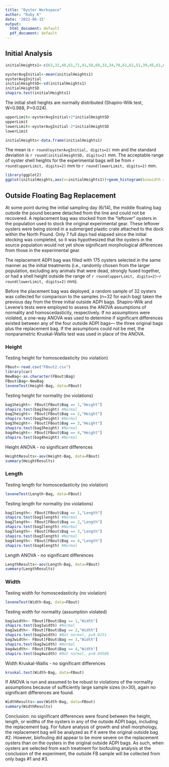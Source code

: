 ```yaml
---
title: "Oyster Workspace"
author: "Ruby K"
date: '2022-06-15'
output:
  html_document: default
  pdf_document: default
---
```

## Initial Analysis

```r
initialHeights1<-c(63,32,48,61,71,41,58,69,33,34,70,61,61,51,39,45,61,60,61,67,60,55,40,69,55,29,60,46,46,53,75,42,21,35,72,61,48,46,47,73,55,31,43,37,52,56,52,40,63,48,50,19,59,59,47,63,41,41,26,35,48,64,44,60,40,49,47,35,55,45,60,42,42,46,49,56,48,45,40,37,60,59,37,28,51,61,45,35,26,54,41,44,58,39,41,47,34,47,50,52,55,43,44,45,41,26,50,38,41,58,42,37,36,48,28,24,32,29,45,70,64,67,24,35,63,56,41,37,47,55,38,75,47,43,40,39,65,50,42,42,40,60,28,36,60,64,48,48,50,49,33,34,40,43,59,46,30,38,58,43,45,35,34,37,48,58,58,42,46,57,44,24,40,40,41,37,59,57,68,40,45,49,50,35,35,30,36,30,32,70,34,41,54,29,43,52,32,37,38,70,42,32,56,37,35,58,50,38,42,43,55,60,43,68,46,60,53,55,59,55,32,50,41,64,37,59,57,52,55,50,38,60,61,37,60,62,55,45,63,47,35,62,61,65,36,62,59,42,39,49,35,50,49,46,43,45,34,44,44,30,41,49,45,41,42,48,32,80,69,69,50,46,57,45,59,63,56,51,45,51)
```

```r
oysterAvgInitial<-mean(initialHeights1)
oysterAvgInitial
initialHeightSD<-sd(initialHeights1)
initialHeightSD
shapiro.test(initialHeights1)
```

The initial shell heights are normally distributed (Shapiro-Wilk test, W=0.988, P=0.024).

```r
upperLimit<-oysterAvgInitial+2*initialHeightSD
upperLimit
lowerLimit<-oysterAvgInitial-2*initialHeightSD
lowerLimit
```

```r
initialHeights<-data.frame(initialHeights1)
```

The mean is `r round(oysterAvgInitial, digits=2)` mm and the standard deviation is `r round(initialHeightSD, digits=2)` mm. The acceptable range of oyster shell heights for the experimental bags will be from `r round(upperLimit, digits=2)` mm to `r round(lowerLimit, digits=2)` mm.

```r
library(ggplot2)
ggplot(initialHeights,aes(x=initialHeights1))+geom_histogram(binwidth = 5, fill="#69b3a2", color="#e9ecef")+theme_classic()+xlab("Shell height")+ylab("Frequency")
```


## Outside Floating Bag Replacement

At some point during the initial sampling day (6/14), the middle floating bag outside the pound became detached from the line and could not be recovered. A replacement bag was stocked from the "leftover" oysters in the population used to stock the original experimental gear. These leftover oysters were being stored in a submerged plastic crate attached to the dock within the North Pound. Only 7 full days had elapsed since the initial stocking was completed, so it was hypothesized that the oysters in the source population would not yet show significant morphological differences from those in the experimental gear.

The replacement ADPI bag was filled with 175 oysters selected in the same manner as the initial treatments (i.e., randomly chosen from the larger population, excluding any animals that were dead, strongly fused together, or had a shell height outside the range of `r round(upperLimit, digits=2)`-`r round(lowerLimit, digits=2)` mm).

Before the placement bag was deployed, a random sample of 32 oysters was collected for comparison to the samples (n=32 for each bag) taken the previous day from the three initial outside ADPI bags. Shapiro-Wilk and Levene's tests were employed to assess the ANOVA assumptions of normality and homoscedasticity, respectively. If no assumptions were violated, a one-way ANOVA was used to determine if significant differences existed between any of the four outside ADPI bags— the three original bags plus the replacement bag. If the assumptions could not be met, the nonparametric Kruskal-Wallis test was used in place of the ANOVA.

### Height
Testing height for homoscedasticity (no violation)
```r
FBout<-read.csv("FBout2.csv")
library(car)
NewBag<-as.character(FBout$Bag)
FBout$Bag<-NewBag
leveneTest(Height~Bag, data=FBout)
```

Testing height for normality (no violations)
```r
 
bag1height<- FBout[FBout$Bag == 1,"Height"]
shapiro.test(bag1height) #Normal
bag2height<- FBout[FBout$Bag == 2,"Height"]
shapiro.test(bag2height) #Normal
bag3height<- FBout[FBout$Bag == 3,"Height"]
shapiro.test(bag3height) #Normal
bag4height<- FBout[FBout$Bag == 4,"Height"]
shapiro.test(bag4height) #Normal
```

Height ANOVA - no significant differences
```r
HeightResults<-aov(Height~Bag, data=FBout)
summary(HeightResults)
```

### Length
Testing length for homoscedasticity (no violation)
```r
leveneTest(Length~Bag, data=FBout)
```

Testing length for normality (no violations)
```r
 
bag1length<- FBout[FBout$Bag == 1,"Length"]
shapiro.test(bag1length) #Normal
bag2length<- FBout[FBout$Bag == 2,"Length"]
shapiro.test(bag2length) #Normal
bag3length<- FBout[FBout$Bag == 3,"Length"]
shapiro.test(bag3length) #Normal
bag4length<- FBout[FBout$Bag == 4,"Length"]
shapiro.test(bag4length) #Normal
```

Length ANOVA - no significant differences
```r
LengthResults<-aov(Length~Bag, data=FBout)
summary(LengthResults)
```

### Width
Testing width for homoscedasticity (no violation)
```r
leveneTest(Width~Bag, data=FBout)
```

Testing width for normality (assumption violated)
```r
bag1width<- FBout[FBout$Bag == 1,"Width"]
shapiro.test(bag1width) #Normal
bag2width<- FBout[FBout$Bag == 2,"Width"]
shapiro.test(bag2width) #Not normal, p=0.0231
bag3width<- FBout[FBout$Bag == 3,"Width"]
shapiro.test(bag3width) #Normal
bag4width<- FBout[FBout$Bag == 4,"Width"]
shapiro.test(bag4width) #Not normal, p=0.04589
```

Width Kruskal-Wallis - no significant differences
```r
kruskal.test(Width~Bag, data=FBout)
```

If ANOVA is run and assumed to be robust to violations of the normality assumptions because of sufficiently large sample sizes (n>30), again no significant differences are found.

```r
WidthResults<-aov(Width~Bag, data=FBout)
summary(WidthResults)
```

Conclusion: no significant differences were found between the height, length, or widths of the oysters in any of the outside ADPI bags, including the replacement bag. For future analysis of growth and shell morphology, the replacement bag will be analyzed as if it were the original outside bag #2. However, biofouling did appear to be more severe on the replacement oysters than on the oysters in the original outside ADPI bags. As such, when oysters are selected from each treatment for biofouling analysis at the conclusion of the experiment, the outside FB sample will be collected from only bags #1 and #3.